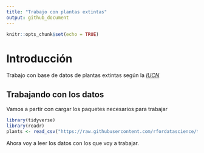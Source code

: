 ```yaml
---
title: "Trabajo con plantas extintas"
output: github_document
---
```


```r
knitr::opts_chunk$set(echo = TRUE)
```

# Introducción

  Trabajo con base de datos de plantas  extintas según la [*IUCN*](https://www.iucnredlist.org/)

## Trabajando con los datos

Vamos a partir con cargar los paquetes necesarios para trabajar

```r
library(tidyverse)
library(readr)
plants <- read_csv("https://raw.githubusercontent.com/rfordatascience/tidytuesday/master/data/2020/2020-08-18/plants.csv")
```


Ahora voy a leer los datos con los que voy a trabajar.



